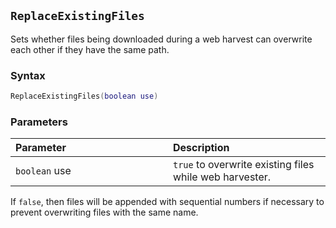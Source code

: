::: {.minipage data-latex="{\textwidth}"}
## `ReplaceExistingFiles`

Sets whether files being downloaded\index{web harvester!settings} during a web harvest can overwrite each other if they have the same path.

### Syntax {-}

``` .lua
ReplaceExistingFiles(boolean use)
```

### Parameters {-}

**Parameter** | **Description**
| :-- | :-- |
| `boolean` use | `true` to overwrite existing files while web harvester. |

:::: {.notesection data-latex=""}
If `false`, then files will be appended with sequential numbers if necessary to prevent overwriting files with the same name.
::::
:::